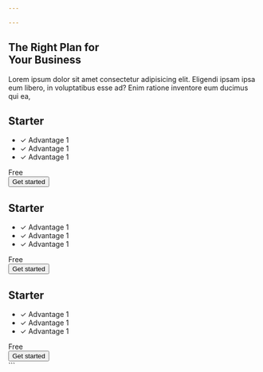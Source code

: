 ```yaml
---

---
```

<section py20>
    <div max-w-7xl mx-auto px="5 sm:10 md:12 lg:5" divide-y divide="gray-2 dark:gray-8">
        <div flex md-justify-between md-flex-row flex-col gap="5 md:20">
            <div max-w-xl>
                <h1 text="3xl/tight sm:4xl/tight gray-9 dark:white" font-bold>
                    The Right Plan for <br>
                        <span text="sky-700 dark:sky-600">Your Business</span>
                </h1>
            </div>
            <div flex-1 max-w-2xl>
                <p text="gray-7 dark:gray-3">
                    Lorem ipsum dolor sit amet consectetur adipisicing elit. Eligendi ipsam ipsa eum libero, in voluptatibus esse ad? Enim ratione inventore eum ducimus qui ea, 
                </p>
            </div>
        </div>
        <div mt-16 border-t="~ gray-2 dark:gray-8" divide-y divide="gray-2 dark:gray-8">
            <div py4 grid items-center grid-cols="md:3 lg:5" gap-6>
                <div col-span="md:2 lg:1">
                    <h2 font-bold text="2xl gray-9 dark:gray-1">Starter</h2>
                </div>
                <div text="gray-7 dark:gray-3" grid col-span="md:2 lg:3" md-items-center gap-6 md-grid-cols-3>
                    <ul space-y-3 md-col-span-2>
                        <li flex items-center gap-x-4>
                            <span w5 h5 text-xs text-white flex items-center justify-center rd-full bg="sky-700 dark:sky-600">&check;</span>
                            Advantage  1
                        </li>
                        <li flex items-center gap-x-4>
                            <span w5 h5 text-xs text-white flex items-center justify-center rd-full bg="sky-700 dark:sky-600">&check;</span>
                            Advantage  1
                        </li>
                        <li flex items-center gap-x-4>
                            <span w5 h5 text-xs text-white flex items-center justify-center rd-full bg="sky-700 dark:sky-600">&check;</span>
                            Advantage  1
                        </li>
                    </ul>
                    <div text="4xl gray-9 dark:white" font-bold>
                        <span>Free</span>
                    </div>
                </div>
                <div flex md-justify-end md-items-center>
                    <button h-10 px-5 text="sky-700 dark:gray-3" rd-lg bg="gray-1 dark:gray-9" border="~ gray-2 dark:gray-8" flex items-center outline-none>
                        Get started
                    </button>
                </div>
            </div>
            <div py4 grid items-center grid-cols="md:3 lg:5" gap-6>
                <div col-span="md:2 lg:1">
                    <h2 font-bold text="2xl gray-9 dark:gray-1">Starter</h2>
                </div>
                <div text="gray-7 dark:gray-3" grid col-span="md:2 lg:3" md-items-center gap-6 md-grid-cols-3>
                    <ul space-y-3 md-col-span-2>
                        <li flex items-center gap-x-4>
                            <span w5 h5 text-xs text-white flex items-center justify-center rd-full bg="sky-700 dark:sky-600">&check;</span>
                            Advantage  1
                        </li>
                        <li flex items-center gap-x-4>
                            <span w5 h5 text-xs text-white flex items-center justify-center rd-full bg="sky-700 dark:sky-600">&check;</span>
                            Advantage  1
                        </li>
                        <li flex items-center gap-x-4>
                            <span w5 h5 text-xs text-white flex items-center justify-center rd-full bg="sky-700 dark:sky-600">&check;</span>
                            Advantage  1
                        </li>
                    </ul>
                    <div text="4xl gray-9 dark:white" font-bold>
                        <span>Free</span>
                    </div>
                </div>
                <div flex md-justify-end md-items-center>
                    <button h-10 px-5 text-white rd-lg bg="sky-7 dark:sky-6" border="~ gray-2 dark:gray-8" flex items-center outline-none>
                        Get started
                    </button>
                </div>
            </div>
            <div py4 grid items-center grid-cols="md:3 lg:5" gap-6>
                <div col-span="md:2 lg:1">
                    <h2 font-bold text="2xl gray-9 dark:gray-1">Starter</h2>
                </div>
                <div text="gray-7 dark:gray-3" grid col-span="md:2 lg:3" md-items-center gap-6 md-grid-cols-3>
                    <ul space-y-3 md-col-span-2>
                        <li flex items-center gap-x-4>
                            <span w5 h5 text-xs text-white flex items-center justify-center rd-full bg="sky-700 dark:sky-600">&check;</span>
                            Advantage  1
                        </li>
                        <li flex items-center gap-x-4>
                            <span w5 h5 text-xs text-white flex items-center justify-center rd-full bg="sky-700 dark:sky-600">&check;</span>
                            Advantage  1
                        </li>
                        <li flex items-center gap-x-4>
                            <span w5 h5 text-xs text-white flex items-center justify-center rd-full bg="sky-700 dark:sky-600">&check;</span>
                            Advantage  1
                        </li>
                    </ul>
                    <div text="4xl gray-9 dark:white" font-bold>
                        <span>Free</span>
                    </div>
                </div>
                <div flex md-justify-end md-items-center>
                    <button h-10 px-5 text="sky-700 dark:gray-3" rd-lg bg="gray-1 dark:gray-9" border="~ gray-2 dark:gray-8" flex items-center outline-none>
                        Get started
                    </button>
                </div>
            </div>
        </div>
    </div>
</section>
```
